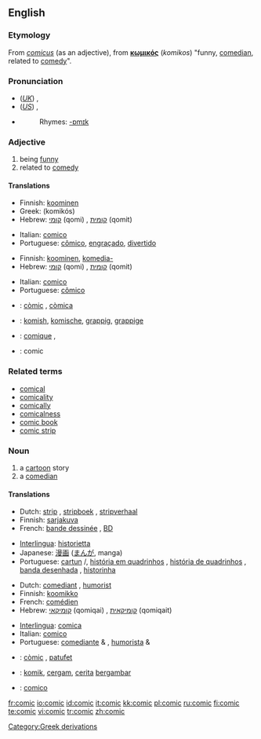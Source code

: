 {{wikipedia}}
==English==

===Etymology===
From {{L.}} ''[[comicus]]'' (as an adjective), from {{AGr.}} '''[[κωμικός]]''' (''komikos'') "funny, [[comedian]], related to [[comedy]]".

===Pronunciation===
*(''[[Received Pronunciation|UK]]'') {{IPA|/ˈkɒmɪk/}}, {{SAMPA|/"kQmIk/}}
*(''[[General American|US]]'') {{IPA|/ˈkɑmɪk/}}, {{SAMPA|/"kAmIk/}}
*{{audio|en-us-comic.ogg|Audio (US)}}
*:Rhymes: [[Rhymes:English:-ɒmɪk|-ɒmɪk]]

===Adjective===
{{en-adj}}

# being [[funny]]
# related to [[comedy]]

====Translations====
{{trans-top|being funny}}
*Finnish: [[koominen]]
*Greek: {{t|el|κωμικός|m|n}} (komikós)
*Hebrew: [[קומי]] (qomi) {{m}}, [[קומית]] (qomit) {{f}}
{{trans-mid}}
*Italian: [[comico]]
*Portuguese: [[cômico]], [[engraçado]], [[divertido]]
{{trans-bottom}}

{{trans-top|related to comedy}}
*Finnish: [[koominen]], [[komedia-]]
*Hebrew: [[קומי]] (qomi) {{m}}, [[קומית]] (qomit) {{f}}
{{trans-mid}}
*Italian: [[comico]]
*Portuguese: [[cômico]]
{{trans-bottom}}

{{checktrans}}
{{trans-top|Translations to be categorised}}
*{{ttbc|Catalan}}: [[còmic]] {{m}}, [[còmica]] {{f}}
*{{ttbc|Dutch}}: [[komish]], [[komische]], [[grappig]], [[grappige]]
{{trans-mid}}
*{{ttbc|French}}: [[comique]] {{m}}, {{f}}
*{{ttbc|Interlingua}}: comic
{{trans-bottom}}

===Related terms===
*[[comical]]
*[[comicality]]
*[[comically]]
*[[comicalness]]
*[[comic book]]
*[[comic strip]]

===Noun===
{{en-noun}}

# a [[cartoon]] story
# a [[comedian]]

====Translations====
{{trans-top|a cartoon story}}
*Dutch: [[strip]] {{m}}, [[stripboek]] {{n}}, [[stripverhaal]] {{n}}
*Finnish: [[sarjakuva]]
*French: [[bande dessinée]] {{f}}, [[BD]] {{f}}
{{trans-mid}}
*[[Interlingua]]: [[historietta]]
*Japanese: [[漫画]] ([[まんが]], manga)
*Portuguese: [[cartun]] {{m}}/{{f}}, [[história em quadrinhos]] {{f}}, [[história de quadrinhos]] {{f}}, [[banda desenhada]] {{f}}, [[historinha]] {{f}}
{{trans-bottom}}

{{trans-top|a comedian}}
*Dutch: [[comediant]] {{m}}, [[humorist]] {{m}}
*Finnish: [[koomikko]]
*French: [[comédien]] {{m}}
*Hebrew: [[קומיקאי]] (qomiqai) {{m}}, [[קומיקאית]] (qomiqait) {{f}}
{{trans-mid}}
*[[Interlingua]]: [[comica]] {{f}}
*Italian: [[comico]] {{m}}
*Portuguese: [[comediante]] {{m}} & {{f}}, [[humorista]] {{m}} & {{f}}
{{trans-bottom}}

{{checktrans}}
{{trans-top|Translations to be categorised}}
*{{ttbc|Catalan}}: [[còmic]] {{m}}, [[patufet]] {{m}}
*{{ttbc|Indonesian}}: [[komik]], [[cergam]], [[cerita]] [[gambar|bergambar]]
{{trans-mid}}
*{{ttbc|Interlingua}}: [[comico]] {{m}}
{{trans-bottom}}

[[Category:Greek derivations]]

[[fr:comic]]
[[io:comic]]
[[id:comic]]
[[it:comic]]
[[kk:comic]]
[[pl:comic]]
[[ru:comic]]
[[fi:comic]]
[[te:comic]]
[[vi:comic]]
[[tr:comic]]
[[zh:comic]]